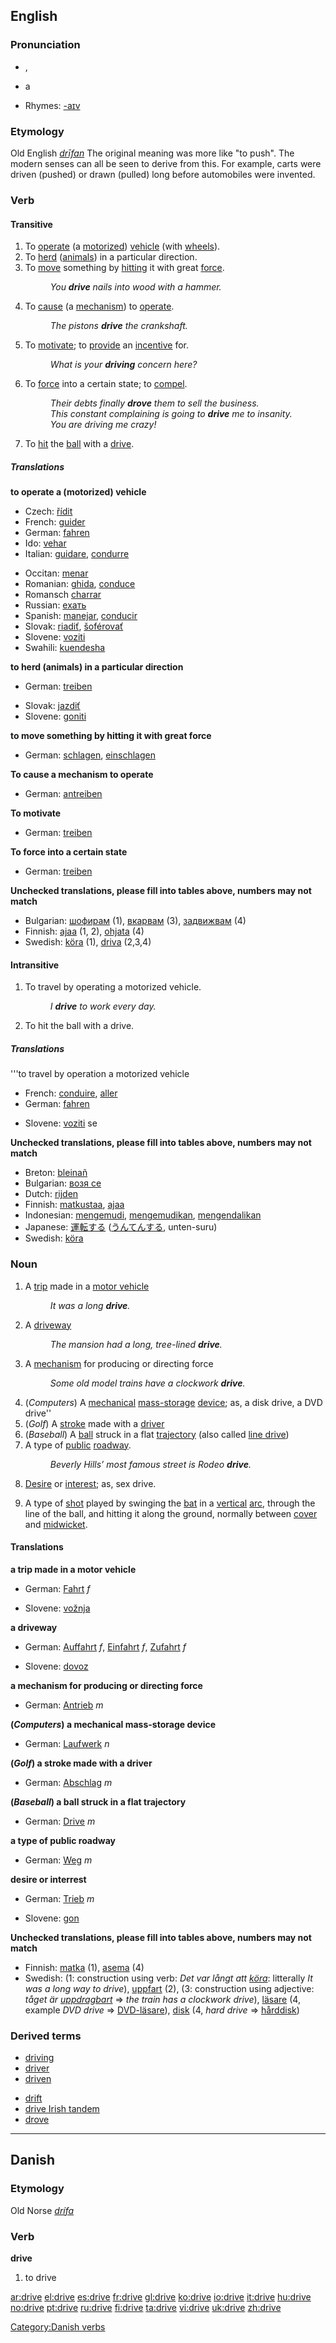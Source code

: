 {{see|Drive}}
==English==

===Pronunciation===
*{{IPA|/'dɹaɪv/}}, {{IPA|/'ʤɹaɪv/}}
*{{audio|en-us-drive.ogg|Audio (US)}}a
*Rhymes: [[Rhymes:English:-aɪv|-aɪv]]

===Etymology===
Old English ''[[drīfan]]''
The original meaning was more like "to push".  The modern senses can all be seen to derive from this.  For example, carts were driven (pushed) or drawn (pulled) long before automobiles were invented.

===Verb===
{{en-verb|drives|driving|drove|driven}}

====Transitive====
# To [[operate]] (a [[motorize]]d) [[vehicle]] (with [[wheel]]s).
# To [[herd]] ([[animals]]) in a particular direction.
# To [[move]] something by [[hit]]ting it with great [[force]].
#:''You '''drive''' nails into wood with a hammer.''
# To [[cause]] (a [[mechanism]]) to [[operate]]. 
#: ''The pistons '''drive''' the crankshaft.''
# To [[motivate]]; to [[provide]] an [[incentive]] for.
#:''What is your '''driving''' concern here?''
# To [[force]] into a certain state; to [[compel]].
#:''Their debts finally '''drove''' them to sell the business.''
#:''This constant complaining is going to '''drive''' me to insanity.''
#:''You are driving me crazy!''
#{{cricket}} To [[hit]] the [[ball]] with a [[drive#Noun|drive]].

=====Translations=====
'''to operate a (motorized) vehicle'''
{{top}}
<!--languages from A to I go here-->
*Czech: [[řídit]]
*French: [[guider]]
*German: [[fahren]]
*Ido: [[vehar]]
*Italian: [[guidare]], [[condurre]]
{{mid}}
<!--languages from J to Z go here-->
*Occitan: [[menar]]
*Romanian: [[ghida]], [[conduce]]
*Romansch [[charrar]]
*Russian: [[ехать]]
*Spanish: [[manejar]], [[conducir]]
*Slovak: [[riadiť]], [[šoférovať]]
*Slovene: [[voziti]]
*Swahili: [[kuendesha]]
{{bottom}}

'''to herd (animals) in a particular direction'''
{{top}}
<!--languages from A to I go here-->
*German: [[treiben]]
{{mid}}
<!--languages from J to Z go here-->
*Slovak: [[jazdiť]]
*Slovene: [[goniti]]
{{bottom}}

'''to move something by hitting it with great force'''
{{top}}
<!--languages from A to I go here-->
*German: [[schlagen]], [[einschlagen]]
{{mid}}
<!--languages from J to Z go here-->
{{bottom}}

'''To cause a mechanism to operate'''
{{top}}
<!--languages from A to I go here-->
*German: [[antreiben]]
{{mid}}
<!--languages from J to Z go here-->
{{bottom}}

'''To motivate'''
{{top}}
<!--languages from A to I go here-->
*German: [[treiben]]
{{mid}}
<!--languages from J to Z go here-->
{{bottom}}

'''To force into a certain state'''
{{top}}
<!--languages from A to I go here-->
*German: [[treiben]]
{{mid}}
<!--languages from J to Z go here-->
{{bottom}}

'''Unchecked translations, please fill into tables above, numbers may not match'''
*Bulgarian: [[шофирам]] (1), [[вкарвам]] (3), [[задвижвам]] (4)
*Finnish: [[ajaa]] (1, 2), [[ohjata]] (4)
*Swedish: [[köra]] (1), [[driva]] (2,3,4)

====Intransitive====
# To travel by operating a motorized vehicle.
#: ''I '''drive''' to work every day.''
#{{cricket}} To hit the ball with a drive.

=====Translations=====
'''to travel by operation a motorized vehicle
{{top}}
<!--languages from A to I go here-->
*French: [[conduire]], [[aller]]
*German: [[fahren]]
{{mid}}
<!--languages from L to Z go here-->
*Slovene: [[voziti]] se
{{bottom}}

'''Unchecked translations, please fill into tables above, numbers may not match'''
*Breton: [[bleinañ]]
*Bulgarian: [[возя се]]
*Dutch: [[rijden]]
*Finnish: [[matkustaa]], [[ajaa]]
*Indonesian: [[kemudi|mengemudi]], [[kemudi|mengemudikan]], [[kendali|mengendalikan]]
*Japanese: [[運転]]する ([[うんてん]]する, unten-suru)
*Swedish: [[köra]]

===Noun===
{{en-noun}}

#A [[trip]] made in a [[motor vehicle]]
#:''It was a long '''drive'''.''
#A [[driveway]]
#:''The mansion had a long, tree-lined '''drive'''.''
#A [[mechanism]] for producing or directing force
#:''Some old model trains have a clockwork '''drive'''.''
#(''Computers'') A [[mechanical]] [[mass-storage]] [[device]]; as, a disk drive, a DVD drive''
#(''Golf'') A [[stroke]] made with a [[driver]]
#(''Baseball'') A [[ball]] struck in a flat [[trajectory]] (also called [[line drive]])
#A type of [[public]] [[roadway]].
#:''Beverly Hills’ most famous street is Rodeo '''drive'''.''
#[[desire|Desire]] or [[interest]]; as, sex drive.
#{{cricket}} A type of [[shot]] played by swinging the [[bat]] in a [[vertical]] [[arc]], through the line of the ball, and hitting it along the ground, normally between [[cover]] and [[midwicket]].

====Translations====
'''a trip made in a motor vehicle'''
{{top}}
*German: [[Fahrt]] ''f''
{{mid}}
*Slovene: [[vožnja]] {{f}}
{{bottom}}

'''a driveway'''
{{top}}
*German: [[Auffahrt]] ''f'', [[Einfahrt]] ''f'', [[Zufahrt]] ''f''
{{mid}}
*Slovene: [[dovoz]] {{m}}
{{bottom}}

'''a mechanism for producing or directing force'''
{{top}}
*German: [[Antrieb]] ''m''
{{mid}}
{{bottom}}

'''(''Computers'') a mechanical mass-storage device'''
{{top}}
*German: [[Laufwerk]] ''n''
{{mid}}
{{bottom}}

'''(''Golf'') a stroke made with a driver'''
{{top}}
*German: [[Abschlag]] ''m''
{{mid}}
{{bottom}}

'''(''Baseball'') a ball struck in a flat trajectory'''
{{top}}
*German: [[Drive]] ''m''
{{mid}}
{{bottom}}

'''a type of public roadway'''
{{top}}
*German: [[Weg]] ''m''
{{mid}}
{{bottom}}

'''desire or interrest'''
{{top}}
*German: [[Trieb]] ''m''
{{mid}}
*Slovene: [[gon]] {{m}}
{{bottom}}

'''Unchecked translations, please fill into tables above, numbers may not match'''
*Finnish: [[matka]] (1), [[asema]] (4)
*Swedish: (1: construction using verb: ''Det var långt att [[köra]]'': litterally ''It was a long way to drive''), [[uppfart]] (2), (3: construction using adjective: ''tåget är [[uppdragbart]]'' => ''the train has a clockwork drive''), [[läsare]] (4, example ''DVD drive'' => [[DVD-läsare]]), [[disk]] (4, ''hard drive'' => [[hårddisk]])

===Derived terms===
{{top2}}
*[[driving]]
*[[driver]]
*[[driven]]
{{mid2}}
*[[drift]]
*[[drive Irish tandem]]
*[[drove]]
{{bottom}}

----

==Danish==
===Etymology===
Old Norse ''[[drífa]]''
===Verb===
'''drive'''

# to drive

[[Category:Danish verbs]]

[[ar:drive]]
[[el:drive]]
[[es:drive]]
[[fr:drive]]
[[gl:drive]]
[[ko:drive]]
[[io:drive]]
[[it:drive]]
[[hu:drive]]
[[no:drive]]
[[pt:drive]]
[[ru:drive]]
[[fi:drive]]
[[ta:drive]]
[[vi:drive]]
[[uk:drive]]
[[zh:drive]]